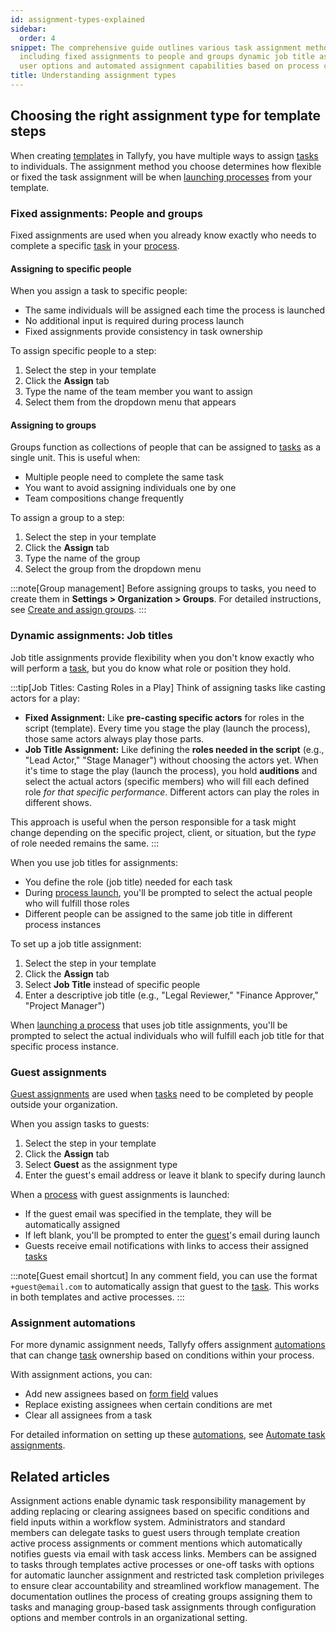 ```yaml
---
id: assignment-types-explained
sidebar:
  order: 4
snippet: The comprehensive guide outlines various task assignment methods in Tallyfy
  including fixed assignments to people and groups dynamic job title assignments guest
  user options and automated assignment capabilities based on process conditions.
title: Understanding assignment types
---
```


## Choosing the right assignment type for template steps

When creating [templates](/products/pro/documenting/templates/) in Tallyfy, you have multiple ways to assign [tasks](/products/pro/tracking-and-tasks/tasks/) to individuals. The assignment method you choose determines how flexible or fixed the task assignment will be when [launching processes](/products/pro/launching/) from your template.

### Fixed assignments: People and groups

Fixed assignments are used when you already know exactly who needs to complete a specific [task](/products/pro/tracking-and-tasks/tasks/) in your [process](/products/pro/tracking-and-tasks/processes/).

#### Assigning to specific people

When you assign a task to specific people:
- The same individuals will be assigned each time the process is launched
- No additional input is required during process launch
- Fixed assignments provide consistency in task ownership

To assign specific people to a step:
1. Select the step in your template
2. Click the **Assign** tab
3. Type the name of the team member you want to assign
4. Select them from the dropdown menu that appears

#### Assigning to groups

Groups function as collections of people that can be assigned to [tasks](/products/pro/tracking-and-tasks/tasks/) as a single unit. This is useful when:
- Multiple people need to complete the same task
- You want to avoid assigning individuals one by one
- Team compositions change frequently

To assign a group to a step:
1. Select the step in your template
2. Click the **Assign** tab
3. Type the name of the group
4. Select the group from the dropdown menu

:::note[Group management]
Before assigning groups to tasks, you need to create them in **Settings > Organization > Groups**. For detailed instructions, see [Create and assign groups](/products/pro/documenting/groups/how-to-manage-groups-and-assign-tasks-in-tallyfy/).
:::

### Dynamic assignments: Job titles

Job title assignments provide flexibility when you don't know exactly who will perform a [task](/products/pro/tracking-and-tasks/tasks/), but you do know what role or position they hold.

:::tip[Job Titles: Casting Roles in a Play]
Think of assigning tasks like casting actors for a play:

- **Fixed Assignment:** Like **pre-casting specific actors** for roles in the script (template). Every time you stage the play (launch the process), those same actors always play those parts.
- **Job Title Assignment:** Like defining the **roles needed in the script** (e.g., "Lead Actor," "Stage Manager") without choosing the actors yet. When it's time to stage the play (launch the process), you hold **auditions** and select the actual actors (specific members) who will fill each defined role *for that specific performance*. Different actors can play the roles in different shows.

This approach is useful when the person responsible for a task might change depending on the specific project, client, or situation, but the *type* of role needed remains the same.
:::

When you use job titles for assignments:
- You define the role (job title) needed for each task
- During [process launch](/products/pro/launching/), you'll be prompted to select the actual people who will fulfill those roles
- Different people can be assigned to the same job title in different process instances

To set up a job title assignment:
1. Select the step in your template
2. Click the **Assign** tab
3. Select **Job Title** instead of specific people
4. Enter a descriptive job title (e.g., "Legal Reviewer," "Finance Approver," "Project Manager")

When [launching a process](/products/pro/launching/) that uses job title assignments, you'll be prompted to select the actual individuals who will fulfill each job title for that specific process instance.

### Guest assignments

[Guest assignments](/products/pro/documenting/guests/how-can-i-assign-tasks-to-guest-users-in-tallyfy/) are used when [tasks](/products/pro/tracking-and-tasks/tasks/) need to be completed by people outside your organization.

When you assign tasks to guests:
1. Select the step in your template
2. Click the **Assign** tab
3. Select **Guest** as the assignment type
4. Enter the guest's email address or leave it blank to specify during launch

When a [process](/products/pro/tracking-and-tasks/processes/) with guest assignments is launched:
- If the guest email was specified in the template, they will be automatically assigned
- If left blank, you'll be prompted to enter the [guest](/products/pro/documenting/guests/)'s email during launch
- Guests receive email notifications with links to access their assigned [tasks](/products/pro/tracking-and-tasks/tasks/)

:::note[Guest email shortcut]
In any comment field, you can use the format `+guest@email.com` to automatically assign that guest to the [task](/products/pro/tracking-and-tasks/tasks/). This works in both templates and active processes.
:::

### Assignment automations

For more dynamic assignment needs, Tallyfy offers assignment [automations](/products/pro/documenting/templates/automations/) that can change [task](/products/pro/tracking-and-tasks/tasks/) ownership based on conditions within your process.

With assignment actions, you can:
- Add new assignees based on [form field](/products/pro/tracking-and-tasks/tasks/what-are-form-fields-in-tallyfy/) values
- Replace existing assignees when certain conditions are met
- Clear all assignees from a task

For detailed information on setting up these [automations](/products/pro/documenting/templates/automations/), see [Automate task assignments](/products/pro/documenting/templates/automations/actions/asignment-actions/).


## Related articles
<CardGrid>
<LinkTitleCard header="<b>Actions > Automate task assignments</b>" href="/products/pro/documenting/templates/automations/actions/asignment-actions/" > Assignment actions enable dynamic task responsibility management by adding replacing or clearing assignees based on specific conditions and field inputs within a workflow system. </LinkTitleCard>
<LinkTitleCard header="<b>Guests > Assign tasks to guests</b>" href="/products/pro/documenting/guests/how-can-i-assign-tasks-to-guest-users-in-tallyfy/" > Administrators and standard members can delegate tasks to guest users through template creation active process assignments or comment mentions which automatically notifies guests via email with task access links. </LinkTitleCard>
<LinkTitleCard header="<b>Edit Task > Assign members or guests after launching</b>" href="/products/pro/tracking-and-tasks/tasks/edit-task/how-can-i-assign-members-to-tasks-in-tallyfy/" > Members can be assigned to tasks through templates active processes or one-off tasks with options for automatic launcher assignment and restricted task completion privileges to ensure clear accountability and streamlined workflow management. </LinkTitleCard>
<LinkTitleCard header="<b>Groups > Create and assign groups</b>" href="/products/pro/documenting/groups/how-to-manage-groups-and-assign-tasks-in-tallyfy/" > The documentation outlines the process of creating groups assigning them to tasks and managing group-based task assignments through configuration options and member controls in an organizational setting. </LinkTitleCard>
</CardGrid>